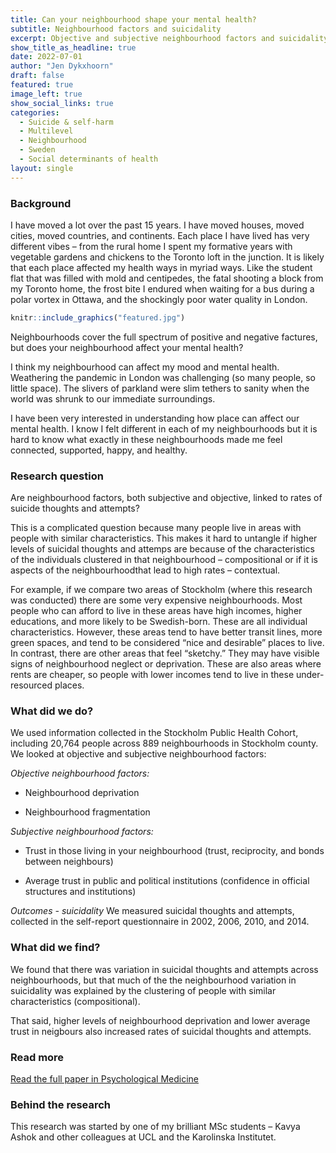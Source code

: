 ```yaml
---
title: Can your neighbourhood shape your mental health?
subtitle: Neighbourhood factors and suicidality
excerpt: Objective and subjective neighbourhood factors and suicidality, published in Psychological Medicine
show_title_as_headline: true
date: 2022-07-01
author: "Jen Dykxhoorn"
draft: false
featured: true
image_left: true
show_social_links: true
categories:
  - Suicide & self-harm
  - Multilevel
  - Neighbourhood
  - Sweden
  - Social determinants of health
layout: single
---
```


### Background 

I have moved a lot over the past 15 years. I have moved houses, moved cities, moved countries, and continents. Each place I have lived has very different vibes – from the rural home I spent my formative years with vegetable gardens and chickens to the Toronto loft in the junction. It is likely that each place affected my health ways in myriad ways. Like the student flat that was filled with mold and centipedes, the fatal shooting a block from my Toronto home, the frost bite I endured when waiting for a bus during a polar vortex in Ottawa, and the shockingly poor water quality in London.

```r
knitr::include_graphics("featured.jpg")
```

Neighbourhoods cover the full spectrum of positive and negative factures, but does your neighbourhood affect your mental health? 

I think my neighbourhood can affect my mood and mental health. Weathering the pandemic in London was challenging (so many people, so little space). The slivers of parkland were slim tethers to sanity when the world was shrunk to our immediate surroundings.

I have been very interested in understanding how place can affect our mental health. I know I felt different in each of my neighbourhoods but it is hard to know what exactly in these neighbourhoods made me feel connected, supported, happy, and healthy.

### Research question

Are neighbourhood factors, both subjective and objective, linked to rates of suicide thoughts and attempts? 

This is a complicated question because many people live in areas with people with similar characteristics. This makes it hard to untangle if higher levels of suicidal thoughts and attemps are because of the characteristics of the individuals clustered in that neighbourhood – compositional or if it is aspects of the neighbourhoodthat lead to high rates – contextual.

For example, if we compare two areas of Stockholm (where this research was conducted) there are some very expensive neighbourhoods. Most people who can afford to live in these areas have high incomes, higher educations, and more likely to be Swedish-born. These are all individual characteristics. However, these areas tend to have better transit lines, more green spaces, and tend to be considered “nice and desirable” places to live. In contrast, there are other areas that feel “sketchy.” They may have visible signs of neighbourhood neglect or deprivation. These are also areas where rents are cheaper, so people with lower incomes tend to live in these under-resourced places.

### What did we do? 

We used information collected in the Stockholm Public Health Cohort, including 20,764 people across 889 neighbourhoods in Stockholm county. We looked at objective and subjective neighbourhood factors: 

*Objective neighbourhood factors:*

+   Neighbourhood deprivation

+   Neighbourhood fragmentation 

*Subjective neighbourhood factors:*

+   Trust in those living in your neighbourhood (trust, reciprocity, and bonds between neighbours)

+   Average trust in public and political institutions (confidence in official structures and institutions)

*Outcomes - suicidality*
We measured suicidal thoughts and attempts, collected in the self-report questionnaire in 2002, 2006, 2010, and 2014. 

### What did we find? 

We found that there was variation in suicidal thoughts and attempts across neighbourhoods, but that much of the  the neighbourhood variation in suicidality was explained by the clustering of people with similar characteristics (compositional). 

That said, higher levels of neighbourhood deprivation and lower average trust in neigbours also increased rates of suicidal thoughts and attempts.

### Read more

[Read the full paper in Psychological Medicine](https://www.cambridge.org/core/journals/psychological-medicine/article/objective-and-subjective-neighbourhood-characteristics-and-suicidality-a-multilevel-analysis/2AC473596E33C6C990E460665946F6BB)

### Behind the research 

This research was started by one of my brilliant MSc students – Kavya Ashok and other colleagues at UCL and the Karolinska Institutet.



